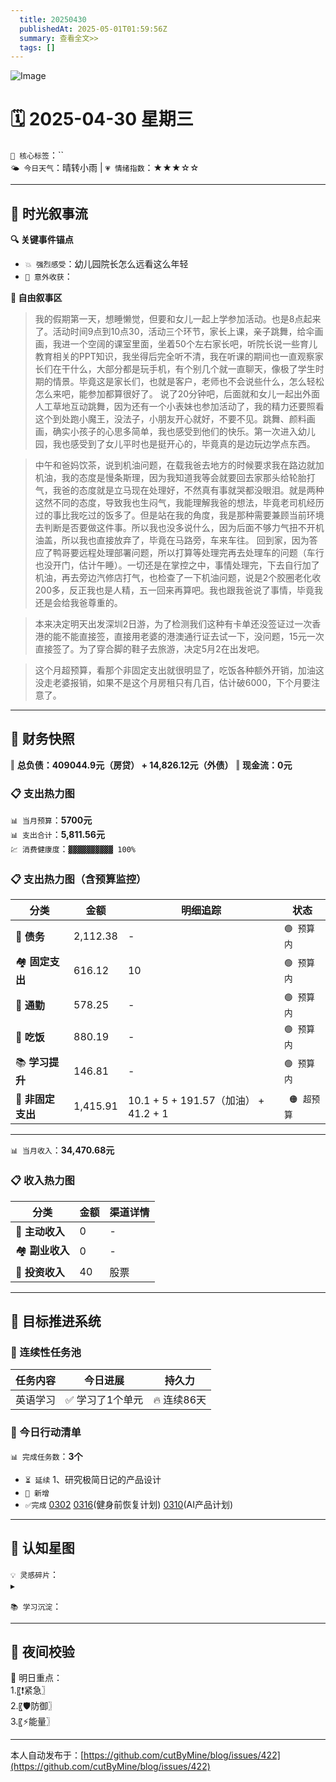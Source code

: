 ```yaml
---
  title: 20250430
  publishedAt: 2025-05-01T01:59:56Z
  summary: 查看全文>>
  tags: []
---
```


![Image](https://github.com/user-attachments/assets/9078d808-b50d-4327-9711-d2dfc122cd05)

# 🗓️ 2025-04-30 星期三  
`🔑 核心标签`：``  
`🌤️ 今日天气`：晴转小雨 | `💗 情绪指数`：★★★☆☆  

---


## 🌊 **时光叙事流**
**🔍 关键事件锚点**  
- `💥 强烈感受`：幼儿园院长怎么远看这么年轻                
- `🎉 意外收获`：      

**📖 自由叙事区**  
> 我的假期第一天，想睡懒觉，但要和女儿一起上学参加活动。也是8点起来了。活动时间9点到10点30，活动三个环节，家长上课，亲子跳舞，给伞画画，我进一个空阔的课室里面，坐着50个左右家长吧，听院长说一些育儿教育相关的PPT知识，我坐得后完全听不清，我在听课的期间也一直观察家长们在干什么，大部分都是玩手机，有个别几个就一直聊天，像极了学生时期的情景。毕竟这是家长们，也就是客户，老师也不会说些什么，怎么轻松怎么来吧，能参加都算很好了。
> 说了20分钟吧，后面就和女儿一起出外面人工草地互动跳舞，因为还有一个小表妹也参加活动了，我的精力还要照看这个到处跑小魔王，没法子，小朋友开心就好，不要不见。跳舞、颜料画画，确实小孩子的心思多简单，我也感受到他们的快乐。第一次进入幼儿园，我也感受到了女儿平时也是挺开心的，毕竟真的是边玩边学点东西。

> 中午和爸妈饮茶，说到机油问题，在载我爸去地方的时候要求我在路边就加机油，我的态度是慢条斯理，因为我知道我等会就要回去家那头给轮胎打气，我爸的态度就是立马现在处理好，不然真有事就哭都没眼泪。就是两种这然不同的态度，导致我也生闷气，我能理解我爸的想法，毕竟老司机经历过的事比我吃过的饭多了。但是站在我的角度，我是那种需要兼顾当前环境去判断是否要做这件事。所以我也没多说什么，因为后面不够力气扭不开机油盖，所以我也直接放弃了，毕竟在马路旁，车来车往。
> 回到家，因为答应了鸭哥要远程处理部署问题，所以打算等处理完再去处理车的问题（车行也没开门，估计午睡）。一切还是在掌控之中，事情处理完，下去自行加了机油，再去旁边汽修店打气，也检查了一下机油问题，说是2个胶圈老化收200多，反正我也是人精，五一回来再算吧。我也跟我爸说了事情，毕竟我还是会给我爸尊重的。

> 本来决定明天出发深圳2日游，为了检测我们这种有卡单还没签证过一次香港的能不能直接签，直接用老婆的港澳通行证去试一下，没问题，15元一次直接签了。为了穿合脚的鞋子去旅游，决定5月2在出发吧。

> 这个月超预算，看那个非固定支出就很明显了，吃饭各种额外开销，加油这没走老婆报销，如果不是这个月房租只有几百，估计破6000，下个月要注意了。

---

## 💸 **财务快照**
‖ **总负债：409044.9元（房贷） + 14,826.12元（外债）**
‖ **现金流：0元**

### 📋 支出热力图

`📊 当月预算`：**5700元**  
`📊 支出合计`：**5,811.56元**  
`💹 消费健康度`：`▓▓▓▓▓▓▓▓▓▓ 100%`  
### 📋 支出热力图（含预算监控）
| 分类         | 金额    | 明细追踪                  | 状态           |
|--------------|---------|---------------------------|----------------|
| 🏦 **债务**    | 2,112.38   | -    | `🟢 预算内`   |
| 🏘️ **固定支出** | 616.12     |  10  | `🟢 预算内`     |
| 🚌 **通勤**     | 578.25     | -      | `🟢 预算内`     |
| 🍜 **吃饭**     |  880.19   | -  | `🟢 预算内`   |
| 📚 **学习提升** | 146.81      | -       | `🟢 预算内`     |
| 🎲 **非固定支出** | 1,415.91     | 10.1 + 5 + 191.57（加油） + 41.2 + 1   | ` 🟠 超预算`  |
---

`📊 当月收入`：**34,470.68元**  

### 📋 收入热力图
| 分类         | 金额    | 渠道详情             |
|--------------|---------|-------------------------|
| 🏦 **主动收入**  | 0                | -        |
| 🏘️ **副业收入**  | 0                | -        |
| 🚌 **投资收入**  | 40                | 股票        |



---

## 🎯 **目标推进系统**

### 🔄 连续性任务池
| 任务内容                | 今日进展          | 持久力     |
|-------------------------|-------------------|------------|
| 英语学习         | ✅ 学习了1个单元 | 🔥 连续86天  |



### 📌 今日行动清单

`📊 完成任务数`：**3个**  
- `⏳ 延续` 1、研究极简日记的产品设计             
- `🚩 新增`   
- `✅完成` [0302](note://WEB9685e40ae7a6464db1196641a1ffd0ee)   [0316](note://WEBc1fcc89ec3e741538b703e8017b38c9f)(健身前恢复计划)  [0310](note://WEBfc89f9187c014fbe9fab88e2d09b4bde)(AI产品计划)


---

## 🌌 **认知星图**
`💡 灵感碎片`：  
▸ 


`📚 学习沉淀`：  
>    

---

## 🌃 夜间校验

🚀 明日重点：  
1.〖❗紧急〗  
2.〖🛡️防御〗  
3.〖⚡能量〗

---
本人自动发布于：[https://github.com/cutByMine/blog/issues/422](https://github.com/cutByMine/blog/issues/422)
